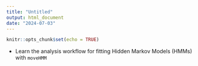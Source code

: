 ```yaml
---
title: "Untitled"
output: html_document
date: "2024-07-03"
---
```


```r
knitr::opts_chunk$set(echo = TRUE)
```

* Learn the analysis workflow for fitting Hidden Markov Models (HMMs) with `moveHMM`
